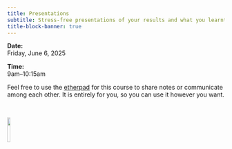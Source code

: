 ```yaml
---
title: Presentations
subtitle: Stress-free presentations of your results and what you learnt
title-block-banner: true
---
```


:::{.topdef}

**Date:** \
Friday, June 6, 2025

**Time:** \
9am–10:15am

:::

:::{.note}

Feel free to use the [etherpad](https://etherpad.wikimedia.org/p/dhsi25) for this course to share notes or communicate among each other. It is entirely for you, so you can use it however you want.

:::

<br>

![](/img/logo_dhsi.png){fig-alt="frontlogo" fig-align="center" width="12%"}
